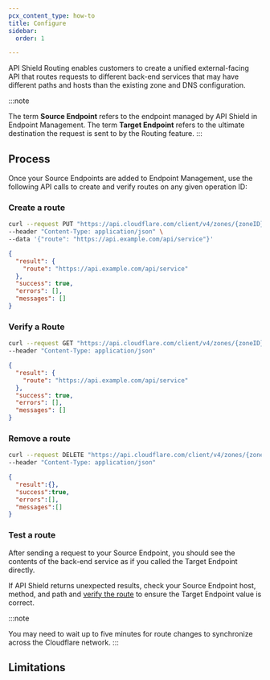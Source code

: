 ```yaml
---
pcx_content_type: how-to
title: Configure
sidebar:
  order: 1

---
```



API Shield Routing enables customers to create a unified external-facing API that routes requests to different back-end services that may have different paths and hosts than the existing zone and DNS configuration.

:::note

The term **Source Endpoint** refers to the endpoint managed by API Shield in Endpoint Management. The term **Target Endpoint** refers to the ultimate destination the request is sent to by the Routing feature. 
:::

## Process

<Render file="source-endpoints" />

Once your Source Endpoints are added to Endpoint Management, use the following API calls to create and verify routes on any given operation ID:

### Create a route

```bash title="cURL command"
curl --request PUT "https://api.cloudflare.com/client/v4/zones/{zoneID}/api_gateway/operations/{operationID}/route" \
--header "Content-Type: application/json" \
--data '{"route": "https://api.example.com/api/service"}'
```

```json title="Response"
{
  "result": {
    "route": "https://api.example.com/api/service"
  },
  "success": true,
  "errors": [],
  "messages": []
}
```

<Render file="routing-path-variables" />

### Verify a Route

```bash title="cURL command"
curl --request GET "https://api.cloudflare.com/client/v4/zones/{zoneID}/api_gateway/operations/{operationID}/route" \
--header "Content-Type: application/json"
```

```json title="Response"
{
  "result": {
    "route": "https://api.example.com/api/service"
  },
  "success": true,
  "errors": [],
  "messages": []
}
```

### Remove a route

```bash title="cURL command"
curl --request DELETE "https://api.cloudflare.com/client/v4/zones/{zoneID}/api_gateway/operations/{operationID}/route" \
--header "Content-Type: application/json"
```

```json title="Response"
{
  "result":{},
  "success":true,
  "errors":[],
  "messages":[]
}
```

### Test a route

After sending a request to your Source Endpoint, you should see the contents of the back-end service as if you called the Target Endpoint directly.

If API Shield returns unexpected results, check your Source Endpoint host, method, and path and [verify the route](/api-shield/management-and-monitoring/api-routing/#verify-a-route) to ensure the Target Endpoint value is correct.

:::note

You may need to wait up to five minutes for route changes to synchronize across the Cloudflare network. 
:::

## Limitations

<Render file="routing-limitations" />
